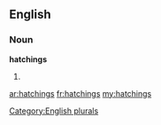 ==English==

===Noun===
'''hatchings'''

# {{plural of|[[hatching]]}}

[[Category:English plurals]]

[[ar:hatchings]]
[[fr:hatchings]]
[[my:hatchings]]
